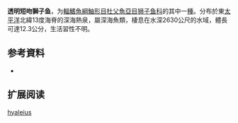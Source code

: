 {{Speciesbox
| name = 透明短吻獅子魚
| status = NE
| status_system = 
| image = 
| genus = Careproctus
| species = hyaleius
| authority = [[Geistdoerfer|Geistdoerfer]], 1994
| synonyms = 
}}

'''透明短吻獅子鱼'''，为[[輻鰭魚綱|輻鰭魚綱]][[鮋形目|鮋形目]][[杜父魚亞目|杜父魚亞目]][[狮子鱼科|狮子鱼科]]的其中一[[種|種]]。分布於東[[太平洋|太平洋]]北緯13度海脊的深海熱泉，屬深海魚類，棲息在水深2630公尺的水域，體長可達12.3公分，生活習性不明。

== 参考資料 ==
*{{FishBase_species|genus=Careproctus|species=hyaleius|year=2011|month=12}}

== 扩展阅读 ==
{{refbegin}}
{{wikispecies-inline|Careproctus hyaleius|透明短吻獅子魚}}
{{refend}}
{{Taxonbar|from=Q3756401}}

[[Category:吻獅子魚属|hyaleius]]


{{鮋形目小作品}}